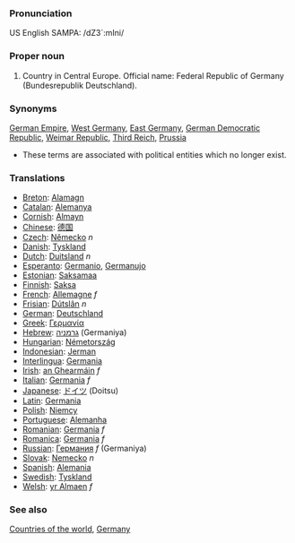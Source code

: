 ===Pronunciation===
US English SAMPA: /dZ3`:mIni/
===Proper noun===

# Country in Central Europe. Official name: Federal Republic of Germany (Bundesrepublik Deutschland).

===Synonyms===
[[German Empire]], [[West Germany]], [[East Germany]], [[German Democratic Republic]], [[Weimar Republic]], [[Third Reich]], [[Prussia]]
*These terms are associated with political entities which no longer exist.

===Translations===
*[[Breton]]: [[Alamagn]]
*[[Catalan]]: [[Alemanya]]
*[[Cornish]]: [[Almayn]]
*[[Chinese]]: [[德国]]
*[[Czech]]: [[Německo]] ''n''
*[[Danish]]: [[Tyskland]]
*[[Dutch]]: [[Duitsland]] ''n''
*[[Esperanto]]: [[Germanio]], [[Germanujo]]
*[[Estonian]]: [[Saksamaa]]
*[[Finnish]]: [[Saksa]]
*[[French]]: [[Allemagne]] ''f''
*[[Frisian]]: [[Dútslân]] ''n''
*[[German]]: [[Deutschland]]
*[[Greek]]: [[Γερμανία]]
*[[Hebrew]]: [[גרמניה]] (Germaniya)
*[[Hungarian]]: [[Németország]]
*[[Indonesian]]: [[Jerman]]
*[[Interlingua]]: [[Germania]]
*[[Irish]]: [[an Ghearmáin]] ''f''
*[[Italian]]: [[Germania]] ''f''
*[[Japanese]]: [[ドイツ]] (Doitsu)
*[[Latin]]: [[Germania]]
*[[Polish]]: [[Niemcy]]
*[[Portuguese]]: [[Alemanha]]
*[[Romanian]]: [[Germania]] ''f''
*[[Romanica]]: [[Germania]] ''f''
*[[Russian]]: [[Германия]] ''f'' (Germaniya)
*[[Slovak]]: [[Nemecko]] ''n''
*[[Spanish]]: [[Alemania]]
*[[Swedish]]: [[Tyskland]]
*[[Welsh]]: [[yr Almaen]] ''f''

===See also===
[[Countries of the world]], [[w:Germany|Germany]]